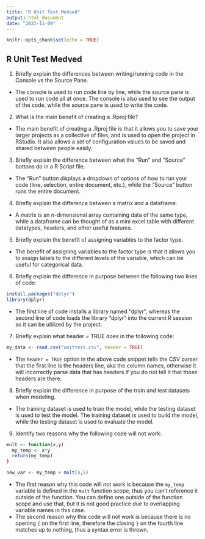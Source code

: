 ```yaml
---
title: "R Unit Test Medved"
output: html_document
date: "2023-11-09"
---
```


```r
knitr::opts_chunk$set(echo = TRUE)
```

## R Unit Test Medved

1.  Briefly explain the differences between writing/running code in the Console vs the Source Pane.

-   The console is used to run code line by line, while the source pane is used to run code all at once. The console is also used to see the output of the code, while the source pane is used to write the code.

2.  What is the main benefit of creating a .Rproj file?

-   The main benefit of creating a .Rproj file is that it allows you to save your larger projects as a collective of files, and is used to open the project in RStudio. It also allows a set of configuration values to be saved and shared between people easily.

3.  Briefly explain the difference between what the "Run" and "Source" bottons do in a R Script file.

-   The "Run" button displays a dropdown of options of how to run your code (line, selection, entire document, etc.), while the "Source" button runs the entire document.

4.  Briefly explain the difference between a matrix and a dataframe.

-   A matrix is an n-dimensional array containing data of the same type, while a dataframe can be thought of as a mini excel table with different datatypes, headers, and other useful features.

5.  Briefly explain the benefit of assigning variables to the factor type.

-   The benefit of assigning variables to the factor type is that it allows you to assign labels to the different levels of the variable, which can be useful for categorical data.

6.  Briefly explain the difference in purpose between the following two lines of code:

``` r
install.packages("dplyr")
library(dplyr)
```

-   The first line of code installs a library named "dplyr", whereas the second line of code loads the library "dplyr" into the current R session so it can be utilized by the project.

7.  Briefly explain what header = TRUE does in the following code:

``` r
my_data <- read.csv("unittest.csv", header = TRUE)
```

-   The `header = TRUE` option in the above code snippet tells the CSV parser that the first line is the headers line, aka the column names, otherwise it will incorrectly parse data that has headers if you do not tell it that those headers are there.

8.  Briefly explain the difference in purpose of the train and test datasets when modeling.

-   The training dataset is used to train the model, while the testing dataset is used to test the model. The training dataset is used to build the model, while the testing dataset is used to evaluate the model.

9.  Identify two reasons why the following code will not work:

``` r
mult <- function(x,y)
  my_temp <- x*y
  return(my_temp)
}

new_var <- my_temp + mult(4,5)
```

-   The first reason why this code will not work is because the `my_temp` variable is defined in the `mult` function scope, thus you can't reference it outside of the function. You can define one outside of the function scope and use that, but it is not good practice due to overlapping variable names in this case.
-   The second reason why this code will not work is because there is no opening `{` on the first line, therefore the closing `}` on the fourth line matches up to nothing, thus a syntax error is thrown.
